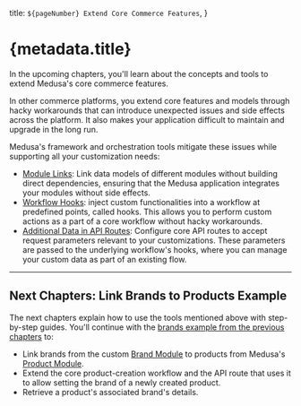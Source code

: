   title: `${pageNumber} Extend Core Commerce Features`,
}

# {metadata.title}

In the upcoming chapters, you'll learn about the concepts and tools to extend Medusa's core commerce features.

In other commerce platforms, you extend core features and models through hacky workarounds that can introduce unexpected issues and side effects across the platform. It also makes your application difficult to maintain and upgrade in the long run.

Medusa's framework and orchestration tools mitigate these issues while supporting all your customization needs:

- [Module Links](../../advanced-development/module-links/page.mdx): Link data models of different modules without building direct dependencies, ensuring that the Medusa application integrates your modules without side effects.
- [Workflow Hooks](../../advanced-development/workflows/workflow-hooks/page.mdx): inject custom functionalities into a workflow at predefined points, called hooks. This allows you to perform custom actions as a part of a core workflow without hacky workarounds.
- [Additional Data in API Routes](../../advanced-development/api-routes/additional-data/page.mdx): Configure core API routes to accept request parameters relevant to your customizations. These parameters are passed to the underlying workflow's hooks, where you can manage your custom data as part of an existing flow.

---

## Next Chapters: Link Brands to Products Example

The next chapters explain how to use the tools mentioned above with step-by-step guides. You'll continue with the [brands example from the previous chapters](../custom-features/page.mdx) to:

- Link brands from the custom [Brand Module](../custom-features/module/page.mdx) to products from Medusa's [Product Module](!resources!/commerce-modules/product).
- Extend the core product-creation workflow and the API route that uses it to allow setting the brand of a newly created product.
- Retrieve a product's associated brand's details.
